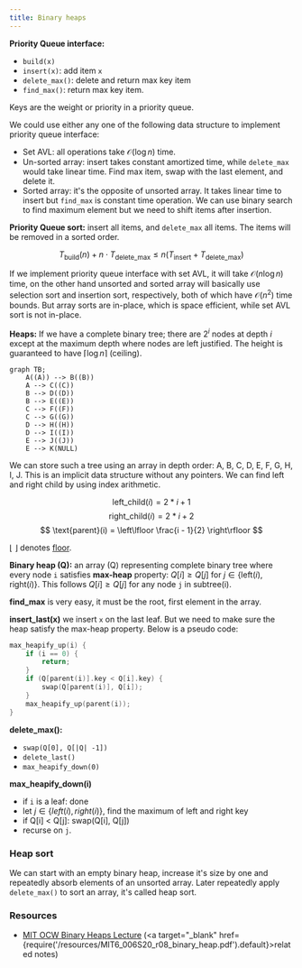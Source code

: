 ```yaml
---
title: Binary heaps
---
```


**Priority Queue interface:**
- `build(x)`
- `insert(x)`: add item `x`
- `delete_max()`: delete and return max key item
- `find_max()`: return max key item.

Keys are the weight or priority in a priority queue.

We could use either any one of the following data structure to implement
priority queue interface:

- Set AVL: all operations take $\mathcal{O}(\log n)$ time.
- Un-sorted array: insert takes constant amortized time, while `delete_max`
would take linear time. Find max item, swap with the last element, and delete
it.
- Sorted array: it's the opposite of unsorted array. It takes linear time to
insert but `find_max` is constant time operation. We can use binary search to
find maximum element but we need to shift items after insertion.

**Priority Queue sort:** insert all items, and `delete_max` all items. The items
will be removed in a sorted order.

$$
T_{\text{build}}(n) + n \cdot T_{\text{delete\_max}} \le n (T_{\text{insert}} + T_{\text{delete\_max}})
$$

If we implement priority queue interface with set AVL, it will take
$\mathcal{O}(n \log n)$ time, on the other hand unsorted and sorted array will
basically use selection sort and insertion sort, respectively, both of which
have $\mathcal{O}(n^2)$ time bounds. But array sorts are in-place, which is
space efficient, while set AVL sort is not in-place.

**Heaps:** If we have a complete binary tree; there are $2^i$ nodes at
depth $i$ except at the maximum depth where nodes are left justified. The height
is guaranteed to have $\lceil \log n \rceil$ (ceiling).

```mermaid
graph TB;
    A((A)) --> B((B))
    A --> C((C))
    B --> D((D))
    B --> E((E))
    C --> F((F))
    C --> G((G))
    D --> H((H))
    D --> I((I))
    E --> J((J))
    E --> K(NULL)
```

We can store such a tree using an array in depth order: A, B, C, D, E, F, G, H,
I, J. This is an implicit data structure without any pointers. We can find left
and right child by using index arithmetic.

$$
\text{left\_child}(i) = 2 * i + 1
$$
$$
\text{right\_child}(i) = 2 * i + 2
$$
$$
\text{parent}(i) = \left\lfloor \frac{i - 1}{2} \right\rfloor
$$

$\lfloor~\rfloor$ denotes [floor](
https://en.wikipedia.org/wiki/Floor_and_ceiling_functions).

**Binary heap (Q):** an array (Q) representing complete binary tree where every
node `i` satisfies **max-heap** property: $Q[i] \ge Q[j]$ for
$j \in \{\text{left}(i), \text{right}(i)\}$. This follows $Q[i] \ge Q[j]$ for
any node `j` in subtree(i).

**find_max** is very easy, it must be the root, first element in the array.

**insert_last(x)** we insert `x` on the last leaf. But we need to make sure the
heap satisfy the max-heap property. Below is a pseudo code:

```c
max_heapify_up(i) {
    if (i == 0) {
        return;
    }
    if (Q[parent(i)].key < Q[i].key) {
        swap(Q[parent(i)], Q[i]);
    }
    max_heapify_up(parent(i));
}
```

**delete_max():**
- `swap(Q[0], Q[|Q| -1])`
- `delete_last()`
- `max_heapify_down(0)`

**max_heapify_down(i)**
- if `i` is a leaf: done
- let $j \in \{left(i), right(i)\}$, find the maximum of left and right key
- if Q[i] < Q[j]: swap(Q[i], Q[j])
- recurse on `j`.

### Heap sort

We can start with an empty binary heap, increase it's size by one and
repeatedly absorb elements of an unsorted array. Later repeatedly apply
`delete_max()` to sort an array, it's called heap sort.


### Resources

- [MIT OCW Binary Heaps Lecture](https://www.youtube.com/watch?v=Xnpo1atN-Iw&list=PLUl4u3cNGP63EdVPNLG3ToM6LaEUuStEY&index=12) (<a target="_blank" href={require('/resources/MIT6_006S20_r08_binary_heap.pdf').default}>related notes</a>)
